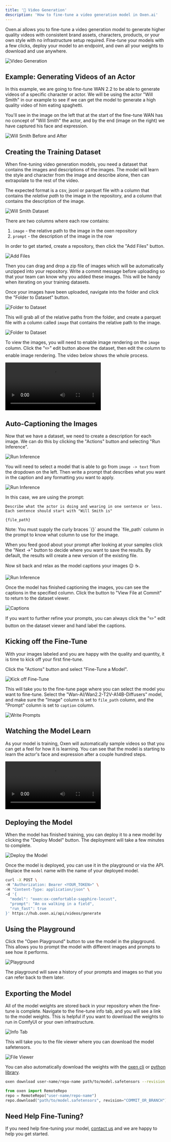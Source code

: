 ```yaml
---
title: '🎥 Video Generation'
description: 'How to fine-tune a video generation model in Oxen.ai'
---
```


Oxen.ai allows you to fine-tune a video generation model to generate higher quality videos with consistent brand assets, characters, products, or your own style with no infrastructure setup required. Fine-tune your models with a few clicks, deploy your model to an endpoint, and own all your weights to download and use anywhere.

<img alt="Video Generation" className="rounded-xl" src="/images/fine_tuning/text-to-video/will-smith.gif" />

## Example: Generating Videos of an Actor

In this example, we are going to fine-tune WAN 2.2 to be able to generate videos of a specific character or actor. We will be using the actor "Will Smith" in our example to see if we can get the model to generate a high quality video of him eating spaghetti.

You'll see in the image on the left that at the start of the fine-tune WAN has no concept of "Will Smith" the actor, and by the end (image on the right) we have captured his face and expression.

<img alt="Will Smith Before and After" className="rounded-xl" src="/images/fine_tuning/text-to-video/will-smith-before-after.png" />

## Creating the Training Dataset

When fine-tuning video generation models, you need a dataset that contains the images and descriptions of the images. The model will learn the style and character from the image and describe alone, then can extrapolate to the rest of the video. 

The expected format is a csv, jsonl or parquet file with a column that contains the *relative path* to the image in the repository, and a column that contains the description of the image.

<img alt="Will Smith Dataset" className="rounded-xl" src="/images/fine_tuning/text-to-video/will-smith-dataset.png" />

There are two columns where each row contains:

1) `image` - the relative path to the image in the oxen repository
2) `prompt` - the description of the image in the row

In order to get started, create a repository, then click the "Add Files" button.

<img alt="Add Files" className="rounded-xl" src="/images/fine_tuning/text-to-video/add-files.png" />

Then you can drag and drop a zip file of images which will be automatically unzipped into your repository. Write a commit message before uploading so that your team can know why you added these images. This will be handy when iterating on your training datasets.

Once your images have been uploaded, navigate into the folder and click the "Folder to Dataset" button.

<img alt="Folder to Dataset" className="rounded-xl" src="/images/fine_tuning/text-to-video/folder-to-dataset-button.png" />

This will grab all of the relative paths from the folder, and create a parquet file with a column called `image` that contains the relative path to the image.

<img alt="Folder to Dataset" className="rounded-xl" src="/images/fine_tuning/text-to-video/folder-to-dataset.png" />

To view the images, you will need to enable image rendering on the `image` column. Click the "✏️" edit button above the dataset, then edit the column to enable image rendering. The video below shows the whole process.

<video controls className="rounded-xl">
  <source src="/images/fine_tuning/text-to-video/will_smith_image_render.mp4" type="video/mp4" />
  Your browser does not support the video tag.
</video>

## Auto-Captioning the Images

Now that we have a dataset, we need to create a description for each image. We can do this by clicking the "Actions" button and selecting "Run Inference".

<img alt="Run Inference" className="rounded-xl" src="/images/data-frames/run-inference.png" />

You will need to select a model that is able to go from `image -> text` from the dropdown on the left. Then write a prompt that describes what you want in the caption and any formatting you want to apply. 

<img alt="Run Inference" className="rounded-xl" src="/images/fine_tuning/text-to-video/caption-dataset-sample.png" />

In this case, we are using the prompt:

```text
Describe what the actor is doing and wearing in one sentence or less. Each sentence should start with "Will Smith is"

{file_path}
```

<Info>
Note: You must supply the curly braces `{}` around the `file_path` column in the prompt to know what column to use for the image.
</Info>

When you feed good about your prompt after looking at your samples click the "Next ->" button to decide where you want to save the results. By default, the results will create a new version of the existing file.

Now sit back and relax as the model captions your images 😌 ☕️.

<img alt="Run Inference" className="rounded-xl" src="/images/fine_tuning/text-to-video/captioning.png" />

Once the model has finished captioning the images, you can see the captions in the specified column. Click the button to "View File at Commit" to return to the dataset viewer.

<img alt="Captions" className="rounded-xl" src="/images/fine_tuning/text-to-video/captioning-finished.png" />

If you want to further refine your prompts, you can always click the "✏️" edit button on the dataset viewer and hand label the captions.

## Kicking off the Fine-Tune

With your images labeled and you are happy with the quality and quantity, it is time to kick off your first fine-tune. 

Click the "Actions" button and select "Fine-Tune a Model".

<img alt="Kick off Fine-Tune" className="rounded-xl" src="/images/fine_tuning/text-to-video/fine-tune-a-model-button.png" />

This will take you to the fine-tune page where you can select the model you want to fine-tune. Select the "Wan-AI/Wan2.2-T2V-A14B-Diffusers" model, and make sure the "Image" column is set to `file_path` column, and the "Prompt" column is set to `caption` column.

<img alt="Write Prompts" className="rounded-xl" src="/images/fine_tuning/text-to-video/fine-tune-prompts.png" />

## Watching the Model Learn

As your model is training, Oxen will automatically sample videos so that you can get a feel for how it is learning. You can see that the model is starting to learn the actor's face and expression after a couple hundred steps.

<video controls className="rounded-xl">
  <source src="/images/fine_tuning/text-to-video/samples.mp4" type="video/mp4" />
  Your browser does not support the video tag.
</video>

## Deploying the Model

When the model has finished training, you can deploy it to a new model by clicking the "Deploy Model" button. The deployment will take a few minutes to complete.

<img alt="Deploy the Model" className="rounded-xl" src="/images/fine_tuning/text-to-video/deploy-model.png" />

Once the model is deployed, you can use it in the playground or via the API. Replace the `model` name with the name of your deployed model.

```bash
curl -X POST \
-H "Authorization: Bearer <YOUR_TOKEN>" \
-H "Content-Type: application/json" \
-d '{
  "model": "oxen:ox-comfortable-sapphire-locust",
  "prompt": "An ox walking in a field",
  "run_fast": true
}' https://hub.oxen.ai/api/videos/generate
```

## Using the Playground

Click the "Open Playground" button to use the model in the playground. This allows you to prompt the model with different images and prompts to see how it performs.

<img alt="Playground" className="rounded-xl" src="/images/fine_tuning/text-to-video/playground.png" />

The playground will save a history of your prompts and images so that you can refer back to them later.

## Exporting the Model

All of the model weights are stored back in your repository when the fine-tune is complete. Navigate to the fine-tune info tab, and you will see a link to the model weights. This is helpful if you want to download the weights to run in ComfyUI or your own infrastructure.

<img alt="Info Tab" className="rounded-xl" src="/images/fine_tuning/text-to-video/info-tab.png" />

This will take you to the file viewer where you can download the model safetensors.

<img alt="File Viewer" className="rounded-xl" src="/images/fine_tuning/image-generation/file-viewer.png" />

You can also automatically download the weights with the [oxen cli](/getting-started/cli) or [python library](/getting-started/python).

<CodeGroup>

```bash CLI
oxen download user-name/repo-name path/to/model.safetensors --revision COMMIT_OR_BRANCH
```

```python Python
from oxen import RemoteRepo
repo = RemoteRepo("user-name/repo-name")
repo.download("path/to/model.safetensors", revision="COMMIT_OR_BRANCH")
```
</CodeGroup>

## Need Help Fine-Tuning?

If you need help fine-tuning your model, [contact us](https://airtable.com/appDW4XBL7qTihmwi/shrQF72gHTJw8zvie) and we are happy to help you get started.
